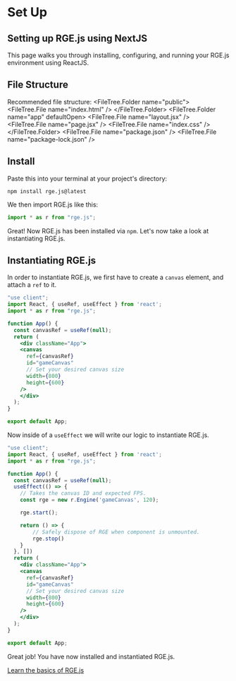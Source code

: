 

# Set Up 

## Setting up RGE.js using NextJS
This page walks you through installing, configuring, and running your RGE.js environment using ReactJS.

## File Structure
Recommended file structure:
<FileTree>
 <FileTree.Folder name="public">
    <FileTree.File name="index.html" />
  </FileTree.Folder>
  <FileTree.Folder name="app" defaultOpen>
    <FileTree.File name="layout.jsx" />
    <FileTree.File name="page.jsx" />
    <FileTree.File name="index.css" />
  </FileTree.Folder>
  <FileTree.File name="package.json" />
  <FileTree.File name="package-lock.json" />
</FileTree>

## Install
Paste this into your terminal at your project's directory:
```npm copy
npm install rge.js@latest
```

We then import RGE.js like this:
```javascript copy
import * as r from "rge.js";
```

Great! Now RGE.js has been installed via `npm`. Let's now take a look at instantiating RGE.js.

## Instantiating RGE.js
In order to instantiate RGE.js, we first have to create a `canvas` element, and attach a `ref` to it.

```jsx filename="src/page.jsx" copy
"use client";
import React, { useRef, useEffect } from 'react';
import * as r from "rge.js";

function App() {
  const canvasRef = useRef(null);
  return (
    <div className="App">
    <canvas
      ref={canvasRef}
      id="gameCanvas"
      // Set your desired canvas size
      width={800}
      height={600}
    />
    </div>
  );
}

export default App;
```

Now inside of a `useEffect` we will write our logic to instantiate RGE.js.
```jsx filename="app/page.jsx" copy
"use client";
import React, { useRef, useEffect } from 'react';
import * as r from "rge.js";

function App() {
  const canvasRef = useRef(null);
  useEffect(() => {
    // Takes the canvas ID and expected FPS.
    const rge = new r.Engine('gameCanvas', 120);

    rge.start();

    return () => {
        // Safely dispose of RGE when component is unmounted.
        rge.stop()
    }
  }, [])
  return (
    <div className="App">
    <canvas
      ref={canvasRef}
      id="gameCanvas"
      // Set your desired canvas size
      width={800}
      height={600}
    />
    </div>
  );
}

export default App;
```
Great job! You have now installed and instantiated RGE.js.

[Learn the basics of RGE.js](/learn/rgeobject)